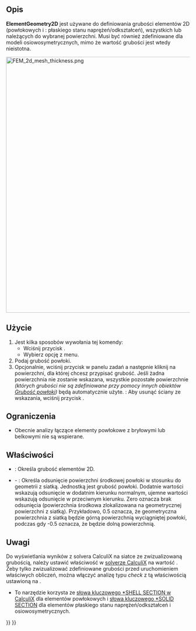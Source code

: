 <languages/>

{{Docnav
|[[FEM_ElementRotation1D/pl|Obrót belki]]
|[[FEM_ElementFluid1D/pl|Przekrój dla przepływu 1D]]
|[[FEM_Workbench/pl|środowisko pracy MES]]
|IconL=FEM_ElementRotation1D.svg
|IconR=FEM_ElementFluid1D.svg
|IconC=Workbench_FEM.svg
}}

{{GuiCommandContainer|
{{GuiCommand/pl
|Name=FEM ElementGeometry2D
|Name/pl=MES: Grubość powłoki
|MenuLocation=Model → Geometria elementu → Grubość powłoki
|Workbenches=[[FEM_Workbench/pl|MES]]
|Shortcut={{KEY|C}} {{KEY|S}}
|SeeAlso=[[FEM_tutorial/pl|Poradnik MES]]
}}
{{GuiCommandFemInfo/pl
|Solvers=Wszystkie
}}
}}

<span id="Description"></span>
==Opis==

'''ElementGeometry2D''' jest używane do definiowania grubości elementów 2D (powłokowych i {{Version/pl|1.0}}: płaskiego stanu naprężeń/odkształceń), wszystkich lub należących do wybranej powierzchni. Musi być również zdefiniowane dla modeli osiowosymetrycznych, mimo że wartość grubości jest wtedy nieistotna.

[[Image:FEM_2d_mesh_thickness.png|700px]]
{{Caption|Siatka 2D (po lewej stronie) i jej rozwinięcie do elementów bryłowych dokonywane wewnętrznie przez solver CalculiX w oparciu o zdefiniowaną grubość (po prawej stronie)}}

<span id="Usage"></span>
==Użycie==

# Jest kilka sposobów wywołania tej komendy:
#* Wciśnij przycisk {{Button|[[Image:FEM_ElementGeometry2D.svg|16px]] [[FEM_ElementGeometry2D/pl|Grubość powłoki]]}}.
#* Wybierz opcję {{MenuCommand|Model → Geometria elementu → [[Image:FEM_ElementGeometry2D.svg|16px]] Grubość powłoki}} z menu.
# Podaj grubość powłoki.
# Opcjonalnie, wciśnij przycisk {{Button|Dodaj}} w panelu zadań a następnie kliknij na powierzchni, dla której chcesz przypisać grubość. Jeśli żadna powierzchnia nie zostanie wskazana, wszystkie pozostałe powierzchnie ''(których grubości nie są zdefiniowane przy pomocy innych obiektów [[FEM_ElementGeometry2D/pl|Grubość powłoki]])'' będą automatycznie użyte. {{Version/pl|1.1}}: Aby usunąć ściany ze wskazania, wciśnij przycisk {{Button|Usuń}}.

<span id="Limitations"></span>
==Ograniczenia==

* Obecnie analizy łączące elementy powłokowe z bryłowymi lub belkowymi nie są wspierane.

<span id="Properties"></span>
==Właściwości==

* {{PropertyData|Grubość}}: Określa grubość elementów 2D.
* {{PropertyData|Odsunięcie}} - {{Version/pl|1.1}}: Określa odsunięcie powierzchni środkowej powłoki w stosunku do geometrii z siatką. Jednostką jest grubość powłoki. Dodatnie wartości wskazują odsunięcie w dodatnim kierunku normalnym, ujemne wartości wskazują odsunięcie w przeciwnym kierunku. Zero oznacza brak odsunięcia (powierzchnia środkowa zlokalizowana na geometrycznej powierzchni z siatką). Przykładowo, 0.5 oznacza, że geometryczna powierzchnia z siatką będzie górną powierzchnią wyciągniętej powłoki, podczas gdy -0.5 oznacza, że będzie dolną powierzchnią.

<span id="Notes"></span>
==Uwagi==

Do wyświetlania wyników z solvera CalculiX na siatce ze zwizualizowaną grubością, należy ustawić właściwość {{incode|Beam Shell Result Output 3D}} w [[FEM_SolverCalculixCcxtools/pl|solverze CalculiX]] na wartość {{True/pl}}. Żeby tylko zwizualizować zdefiniowane grubości przed uruchomieniem właściwych obliczeń, można włączyć analizę typu ''check'' z tą właściwością ustawioną na {{True/pl}}.
* To narzędzie korzysta ze [https://web.mit.edu/calculix_v2.7/CalculiX/ccx_2.7/doc/ccx/node238.html słowa kluczowego *SHELL SECTION w CalculiX] dla elementów powłokowych i [https://web.mit.edu/calculix_v2.7/CalculiX/ccx_2.7/doc/ccx/node239.html słowa kluczowego *SOLID SECTION] dla elementów płaskiego stanu naprężeń/odkształceń i osiowosymetrycznych.


{{Docnav
|[[FEM_ElementRotation1D/pl|Obrót belki]]
|[[FEM_ElementFluid1D/pl|Przekrój dla przepływu 1D]]
|[[FEM_Workbench/pl|środowisko pracy MES]]
|IconL=FEM_ElementRotation1D.svg
|IconR=FEM_ElementFluid1D.svg
|IconC=Workbench_FEM.svg
}}

{{FEM_Tools_navi{{#translation:}}}}
{{Userdocnavi{{#translation:}}}}